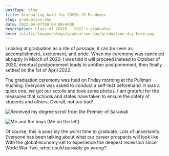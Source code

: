 ```yaml
---
postType: blog
title: Graduating Amid the COVID-19 Pandemic
slug: graduation-day
date: 2022-04-07T00:00:00+0800
description: Class of COVID - 2022's graduates
hero: /static/images/blogs/graduation-day/graduation-day-hero.png
---
```


Looking at graduation as a rite of passage, it can be seen as accomplishment, excitement, and pride. When my ceremony was canceled abruptly in March of 2020, I was told it will proceed instead to October of 2020, eventual postponement leads to another postponement, then finally settled on the 1st of April 2022.

The graduation ceremony was held on Friday morning at the Pullman Kuching. Everyone was asked to conduct a self-test beforehand. It was a quick one, we got our scrolls and took some photos. I am grateful for the measures that schools and states have taken to ensure the safety of students and others. Overall, not too bad!

![Received my degree scroll from the Premier of Sarawak](/static/images/blogs/graduation-day/graduation-day-1.png)

![Me and the boys (Me on the left)](/static/images/blogs/graduation-day/graduation-day-2.png)

Of course, this is possibly the worst time to graduate. Lots of uncertainty. Everyone has been talking about what our career prospects will look like. With the global economy set to experience the deepest recession since World War Two, _what could possibly go wrong?_

